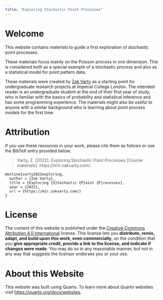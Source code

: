 ```yaml
---
title: "Exploring Stochastic Point Processes"
---
```


# Welcome 

This website contains materials to guide a first exploration of stochastic point processes. 

These materials focus mainly on the Poisson process in one dimension. This is considered both as a special example of a stochastic process and also as a statistical model for point pattern data.

These materials were created by [Zak Varty](https://www.zakvarty.com) as a starting point for undergraduate research projects at Imperial College London. The intended reader is an undergraduate student at the end of their first year of study, who is familiar with the basics of probability and statistical inference and has some programming experience. The materials might also be useful to anyone with a similar background who is learning about point process models for the first time. 

# Attribution

If you use these resources in your work, please cite them as follows or use the BibTeX entry provided below.

> Varty, Z.  (2022). Exploring Stochastic Point Processes [Course materials]. https://m1r.zakvarty.com/. 

```
@online{varty2022exploring,
  author = {Zak Varty},
  title = {Exploring {S}tochastic {P}oint {P}rocesses},
  year = {2022},
  url = {https://m1r.zakvarty.com/}
}
```

# License 

The content of this website is published under the [Creative Commons Attribution 4.0 International](https://creativecommons.org/licenses/by/4.0/) license. This license lets you **distribute, remix, adapt, and build upon this work, even commercially**, on the condition that you **give appropriate credit, provide a link to the license, and indicate if changes were made**. You may do so in any reasonable manner, but not in any way that suggests the licensor endorses you or your use. 

# About this Website
This website was built using Quarto. To learn more about Quarto websites visit <https://quarto.org/docs/websites>.
